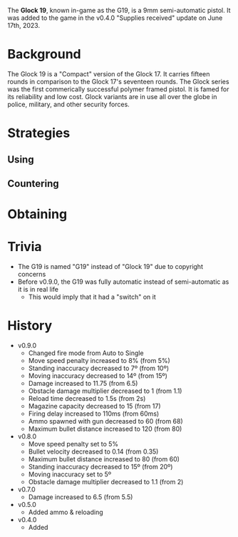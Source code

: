 The **Glock 19**, known in-game as the G19, is a 9mm semi-automatic pistol. It was added to the game in the v0.4.0 "Supplies received" update on June 17th, 2023.

# Background
The Glock 19 is a "Compact" version of the Glock 17. It carries fifteen rounds in comparison to the Glock 17's seventeen rounds. The Glock series was the first commerically successful polymer framed pistol. It is famed for its reliability and low cost. Glock variants are in use all over the globe in police, military, and other security forces.

# Strategies 
## Using

## Countering

# Obtaining

# Trivia
- The G19 is named "G19" instead of "Glock 19" due to copyright concerns
- Before v0.9.0, the G19 was fully automatic instead of semi-automatic as it is in real life
  - This would imply that it had a "switch" on it

# History
- v0.9.0
  - Changed fire mode from Auto to Single
  - Move speed penalty increased to 8% (from 5%)
  - Standing inaccuracy decreased to 7º (from 10º)
  - Moving inaccuracy decreased to 14º (from 15º)
  - Damage increased to 11.75 (from 6.5)
  - Obstacle damage multiplier decreased to 1 (from 1.1)
  - Reload time decreased to 1.5s (from 2s)
  - Magazine capacity decreased to 15 (from 17)
  - Firing delay increased to 110ms (from 60ms)
  - Ammo spawned with gun decreased to 60 (from 68)
  - Maximum bullet distance increased to 120 (from 80)
- v0.8.0
  - Move speed penalty set to 5%
  - Bullet velocity decreased to 0.14 (from 0.35)
  - Maximum bullet distance increased to 80 (from 60)
  - Standing inaccuracy decreased to 15º (from 20º)
  - Moving inaccuracy set to 5º
  - Obstacle damage multiplier decreased to 1.1 (from 2)
- v0.7.0
  - Damage increased to 6.5 (from 5.5)
- v0.5.0
  - Added ammo & reloading
- v0.4.0
  - Added
